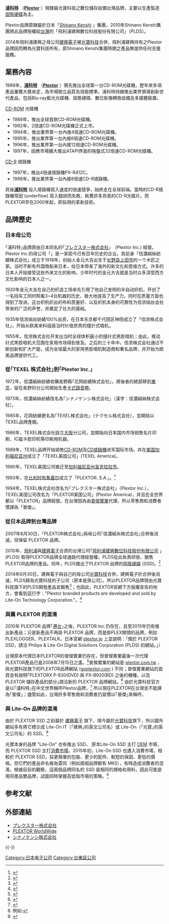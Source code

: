 <!-- 檔案不存在 [[File:Plextor-logo.svg|thumb]] -->

[http://www.plextor.com/ '''浦科特'''] {{Wayback|url=http://www.plextor.com/ |date=20210418115604 }}（[http://www.plextor.com/ '''Plextor'''] {{Wayback|url=http://www.plextor.com/ |date=20210418115604 }}）現隸屬光寶科技之數位儲存設備台灣品牌，主要以生產製造[[固態硬碟|固態硬碟]]為主。

Plextor品牌原隸屬於日本「[http://www.shinanokenshi.com/ Shinano Kenshi] {{Wayback|url=http://www.shinanokenshi.com/ |date=20200224020635 }}」集團，2010年Shinano Kenshi集團將此品牌授權給[[台灣|台灣]]的「飛利浦建興數位科技股份有限公司」（PLDS）。

2014年飛利浦建興之母公司[[建興電子|建興電子]]被[[光寶科技|光寶科技]]合併，飛利浦建興持有之Plextor品牌因而轉為光寶科技所有，原Shinano Kenshi集團時期之產品無提供任何支援服務。

== 業務內容 ==
1989年，[http://www.plextor.com/ '''浦科特'''] {{Wayback|url=http://www.plextor.com/ |date=20210418115604 }}（[http://www.plextor.com/ '''Plextor'''] {{Wayback|url=http://www.plextor.com/ |date=20210418115604 }}）領先推出全球第一台CD-ROM光碟機，歷年來多項產品屢獲大獎肯定，為市場樹立品質及效能標準。浦科特持續推出業界領導創新世代產品，包括Blu-ray藍光光碟機、固態硬碟、數位影像轉換設備及多媒體裝置。

[[CD-ROM|CD-ROM]] 光碟機
*1989年，推出全球首款CD-ROM光碟機。
*1992年，2倍速CD-ROM光碟機正式上市。
*1994年，推出業界第一台內接4倍速CD-ROM光碟機。
*1995年，推出業界第一台內接6倍速CD-ROM光碟機。
*1996年，推出業界第一台內接12倍速CD-ROM光碟機。
*1997年，因應市場擴大推出ATAPI界面的拖盤式32倍速CD-ROM光碟機。

[[CD-R|CD-R]] 燒錄機
*1997年，推出4倍速燒錄機PX-R412C。
*1998年，推出業界第一台內接8倍速CD-R燒錄機。
其後[http://www.plextor.com/ '''浦科特'''] {{Wayback|url=http://www.plextor.com/ |date=20210418115604 }}投入燒錄機寫入速度的倍速競爭，始終走在全球前端。當時的CD-R燒錄機常因 {{link-en|buffer underrun|buffer undrerun}} (underflow) 寫入錯誤而失敗，耗費許多昂貴的CD-R光碟片。而PLEXTOR早在2000年起，即採用{{link-en|防止寫入錯誤|Optical disc recording technologies#Buffer_underrun_protection}}的革新技術。

== 品牌歷史 ==
=== 日本母公司 ===
｢浦科特｣品牌原由日本同名的｢[[プレクスター株式会社|プレクスター株式会社]]｣　(Plextor Inc.) 經營。Plextor Inc.的母公司「{{link-jp|シナノケンシ株式会社|信濃絹絲}}」是一家距今已有百年历史的企业。其前身「信濃絹絲紡績株式会社」成立于1918年，创始人金元大吉出生于[[长野县|长野县]][[上田市|上田市]]的一个木匠之家。当时不断有外国商船来日本，给日本带来了海外的新文化和思维方式。许多的日本人开始接受这些外来文化的影响，少年时代的金元大吉就是当时众多深受西方文化影响的日本人之一。

1920年金元大吉在自己的织造工场率先引用了他自己发明的半自动织机，开创了一名挡车工同时照看3~4台机器的历史，极大地提高了生产力，同时在质量方面也得到了改进。这台织机织出的布料质量好、以及织机本身的可靠性为信浓绢丝会社带来的广泛的声誉，并奠定了壮大的基础。

1935年信浓绢丝紡績100%出资，在日本东京都千代田区神田成立了「信浓株式会社」，开始从欧美来料组装当时价值昂贵的撞针式唱机。

1955年，信浓株式会社开发出当时全球体积最小的撞针式黑胶唱机；由此，推动针式黑胶唱机大范围在家用市场得到普及。之后的三十年中，信浓株式会社通过不断创新和扩大产能，成为全球最大的家用黑胶唱机制造商和著名品牌，并开始为欧美品牌提供代工。

=== 從｢TEXEL 株式会社｣到｢Plextor Inc.｣ ===
{{Infobox company
|company_name = プレクスター株式会社
|company_name_en = Plextor Inc.
|company_logo     = 
|vector_logo      = 
|company_type     = 
|foundation       = 1985
|location         = {{JAP}}东京都千代田区神田
|origins          = [[日本|日本]][[長野縣|長野縣]]
|key_people       = 
|area_served      = 
|industry         = 科技業
|products         = [[固态硬盘|SSD]], 光學設備, 網路設備
|revenue          = 
|operating_income = 
|net_income       = 
|num_employees    = 
|parent           = 
|subsid           = 
|homepage         = [http://www.plextor.jp/ www.plextor.jp]
|footnotes        = 
}}

1972年，信濃絹絲紡績收購長野縣｢花岡紡績株式会社｣，將後者的總部移到[[東京|東京]]，留在長野的分公司開始生產[[卡式錄音帶|卡式錄音帶]]。

1973年，信濃絹絲紡績改名為｢シナノケンシ株式会社｣（漢字：信濃絹絲株式会社）。

1985年，花岡紡績更名為｢TEXEL株式会社｣（テクセル株式会社），並開始以TEXEL品牌產銷。

1986年，TEXEL株式会社設立[[大阪市|大阪]]分公司，並開始向日本国内市场销售名片印刷、IC磁卡胶印机等印刷用机器。

1989年，TEXEL品牌开始销售[[CD-ROM|CD-ROM]]及[[光盘驱动器#CD燒錄機|CD燒錄機]]进军国际市场。并在[[美国|美国]][[加利福尼亚州|加利福尼亚州]]成立了「TEXEL美国公司」(TEXEL America)。

1990年，TEXEL美国公司搬迁至[[加利福尼亚州|加利福尼亚州]][[圣克拉拉_(加利福尼亚州)|圣克拉拉市]]。

1993年，在[[比利时|比利时]][[布鲁塞尔|布鲁塞尔]]成立了「PLEXTOR. S.A.」。<ref>{{Cite web |url=http://www.plextor.jp/ |title=Philips & Lite-On Digital Solutions Corporation運営のサイトをご覧ください |access-date=2013-06-23 |archive-date=2020-12-06 |archive-url=https://web.archive.org/web/20201206063322/http://plextor.jp/ |dead-url=no }}</ref>

1994年，TEXEL株式会社改名为｢プレクスター株式会社｣（Plextor Inc.），TEXEL美国公司改名为「PLEXTOR美国公司」(Plextor America)，并且在全世界都以「PLEXTOR」品牌經營。在台灣因為由[[普傑實業|普傑實業]]代理，所以零售商和消費者慣譯為「普傑」。

=== 從日本品牌到台灣品牌 ===
2007年8月30日，｢PLEXTOR株式会社｣與母公司｢信濃絹糸株式会社｣合併後消滅，但保留 PLEXTOR 品牌。

2010年，[[飛利浦|飛利浦]]與[[建興電子|建興電子]]合資的台灣公司｢[http://www.pldsnet.com/ 飛利浦建興數位科技股份有限公司] {{Wayback|url=http://www.pldsnet.com/ |date=20200627022159 }}｣ (PLDS) 取得PLEXTOR品牌全球通路代理經營權，PLDS從此負責研發、銷售PLEXTOR品牌的產品。同年，PLDS推出了PLEXTOR 品牌的[[固態硬碟|固態硬碟]] (SSD)。<ref>{{cite web|title=建興大事紀 |url=http://www.liteonit.com/zh-tw/milestone.html |accessdate=2015-04-18 |archiveurl=https://web.archive.org/web/20141010200122/http://www.liteonit.com/zh-tw/milestone.html |archivedate=2014-10-10 |deadurl=no }}</ref>

2014年6月30日，建興電子與自己的母公司[[光寶科技|光寶科技]]合併，建興電子於合併後消滅，PLDS歸為光寶科技的子公司（原本是孫公司）。所以PLEXTOR品牌現由光寶科技旗下的PLDS開發產品並銷售<ref>{{cite web | title=PLDS官方網站 | url=http://www.pldsnet.com/tw/ | accessdate=2015-04-18 | archive-date=2019-09-13 | archive-url=https://web.archive.org/web/20190913162112/http://www.pldsnet.com/tw/ | dead-url=no }}</ref>；也因此，PLEXTOR官網下方版權宣告的地方，會看到這行字："Plextor branded products are developed and sold by Lite-On Technology Corporation."。<ref>{{cite web|title=PLEXTOR官方網站 |url=http://www.goplextor.com/ |archiveurl=https://web.archive.org/web/20150218011714/http://www.goplextor.com/tw/ |archivedate=2015-02-18 |deadurl=no }}</ref>

=== 與舊 PLEXTOR 的混淆 ===
2010年 PLEXTOR 品牌｢[[中華民國歷史#第二次國共內戰與政府遷台|遷台]]｣之後，PLEXTOR Inc.仍存在，且至2015年仍有推出新產品；只是新產品不再掛 PLEXTOR 品牌，而是掛PLEX開頭的品牌，例如PLEXLOGGER、PLEXTALK。日本官網 [http://plextor.jp/ plextor.jp] {{Wayback|url=http://plextor.jp/ |date=20201206063322 }} 上並說明：｢關於 PLEXTOR SSD，請洽 Philips & Lite-On Digital Solutions Corporation (PLDS) 的網站。｣）

台灣原本代理日本PLEXTOR的普傑實業仍存在，但普傑實業最後一次代理PLEXTOR產品已是2008年7月15日之遙。<ref>{{cite web|title=最新消息 |url=http://plextor.com.tw/news.htm |publisher=普傑實業|archiveurl=https://web.archive.org/web/20140701030218/http://plextor.com.tw/news.htm |archivedate=2014-07-01 |deadurl=no }}</ref>普傑實業的網站是 [http://plextor.com.tw plextor.com.tw] {{Wayback|url=http://plextor.com.tw/ |date=20210413005643 }}，與光寶科技旗下的PLEXTOR品牌網站 ([http://goplextor.com goplextor.com] {{Wayback|url=http://goplextor.com/ |date=20210306062939 }}) 不同；普傑實業網站的首頁並有說明｢PLEXTORX P-830(DVD) 與 PX-B920(BD) 之後的機種，以及 PLEXTOR 儲存產品的部分｣請洽新的 PLEXTOR 品牌網站。<ref>{{cite web|title=首頁 |url=http://plextor.com.tw/index.htm |publisher=普傑實業股份有限公司 |archiveurl=https://web.archive.org/web/20141223091714/http://plextor.com.tw/index.htm |archivedate=2014-12-23 |deadurl=no }}</ref> 由於光寶科技官方是以｢浦科特｣在中文世界稱呼Plextor品牌，<ref>{{cite web |title=企業社會責任 寒冬送暖 |url=http://www.goplextor.com/tw/index.php/truepromise/support-taiwan-fund |publisher=[[光寶科技|光寶科技]]旗下 Plextor 品牌的官方網站 |archiveurl=https://web.archive.org/web/20150418160246/http://www.goplextor.com/tw/index.php/truepromise/support-taiwan-fund |archivedate=2015-04-18 |deadurl=yes }}</ref> 所以現在PLEXTOR在台灣並不能譯為｢普傑｣；儘管如此，台灣許多零售商和消費者仍習慣以｢普傑｣來稱呼。

=== 與 Lite-On 品牌的混淆 ===
由於 PLEXTOR SSD 之前屬於 [[建興電子|建興電子]] 旗下，現今屬於[[光寶科技|光寶科技]]旗下，所以國外網站多有將它標示成 Lite-On IT（｢建興｣的英文公司名）或 Lite-On（｢光寶｣的英文公司名）的 SSD。<ref>例如:{{cite web|title=Lite-On IT PX-256M6P M interne SSD 256GB (6,3 cm (2,5 Zoll), SATA III, 6GB/s) |url=http://www.amazon.de/gp/product/B00MOZPGOY?*Version*=1&*entries*=0 |publisher=[[Amazon|amazon.de]] |accessdate=2015-04-18 |archiveurl=https://web.archive.org/web/20150418154336/http://www.amazon.de/gp/product/B00MOZPGOY?%2AVersion%2A=1&%2Aentries%2A=0 |archivedate=2015-04-18 |deadurl=no }}</ref>

光寶本身的品牌 "Lite-On" 也有推出 SSD， 原本Lite-On SSD 主打 [[OEM|OEM]] 市場，而 PLEXTOR SSD 主打[[消費市場|消費市場]]。2015年初，Lite-On SSD 也邁入消費市場，相較於 PLEXTOR SSD，採更簡單的包裝、更少的配件、較短的保固、更低的價格。但它們的產品命名極為雷同（例如兩個品牌都有 M6S），有時造成消費者的混淆。根據目前的觀察，這兩個品牌同名的 SSD 是相同的規格和用料，因此可能是用同產品雙品牌，試圖同時掌握高低階市場的策略。<ref>{{cite web|title=SSD鬧雙胞 |url=http://www.pcdiy.com.tw/webroot/article.php?art=1097 |publisher=PCDIY |accessdate=2015-04-18 |date=2015-01-18 |archiveurl=https://web.archive.org/web/20150418152146/http://www.pcdiy.com.tw/webroot/article.php?art=1097 |archivedate=2015-04-18 |deadurl=no }}</ref>

== 参考文献 ==
{{Reflist}}

== 外部連結 ==
* [https://web.archive.org/web/20130628022953/http://plextor.jp/index.php プレクスター株式会社]
* [http://www.plextor.com/ PLEXTOR WorldWide] {{Wayback|url=http://www.plextor.com/ |date=20210418115604 }}
* [http://www.skcj.co.jp/ シナノケンシ株式会社] {{Wayback|url=http://www.skcj.co.jp/ |date=20170514213725 }}

{{-}}
{{Electronics industry in Japan}}
{{DEFAULTSORT:Plextor}}
[[Category:日本电子公司|Category:日本电子公司]]
[[Category:台東區公司|Category:台東區公司]]